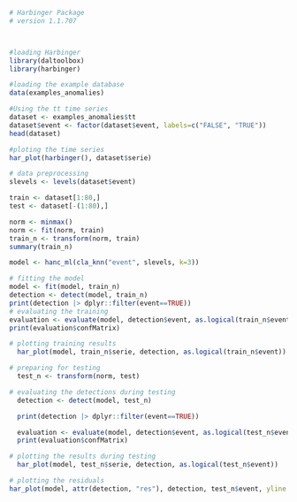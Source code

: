 ```r
# Harbinger Package
# version 1.1.707



#loading Harbinger
library(daltoolbox)
library(harbinger) 
```

```r
#loading the example database
data(examples_anomalies)
```

```r
#Using the tt time series
dataset <- examples_anomalies$tt
dataset$event <- factor(dataset$event, labels=c("FALSE", "TRUE"))
head(dataset)
```

```r
#ploting the time series
har_plot(harbinger(), dataset$serie)
```

```r
# data preprocessing
slevels <- levels(dataset$event)

train <- dataset[1:80,]
test <- dataset[-(1:80),]

norm <- minmax()
norm <- fit(norm, train)
train_n <- transform(norm, train)
summary(train_n)
```

```r
model <- hanc_ml(cla_knn("event", slevels, k=3))
```

```r
# fitting the model
model <- fit(model, train_n)
detection <- detect(model, train_n)
print(detection |> dplyr::filter(event==TRUE))
# evaluating the training
evaluation <- evaluate(model, detection$event, as.logical(train_n$event))
print(evaluation$confMatrix)
```

```r
# plotting training results
  har_plot(model, train_n$serie, detection, as.logical(train_n$event))
```

```r
# preparing for testing
  test_n <- transform(norm, test)
```

```r
# evaluating the detections during testing
  detection <- detect(model, test_n)

  print(detection |> dplyr::filter(event==TRUE))

  evaluation <- evaluate(model, detection$event, as.logical(test_n$event))
  print(evaluation$confMatrix)
```

```r
# plotting the results during testing
  har_plot(model, test_n$serie, detection, as.logical(test_n$event))
```

```r
# plotting the residuals
har_plot(model, attr(detection, "res"), detection, test_n$event, yline = attr(detection, "threshold"))
```
